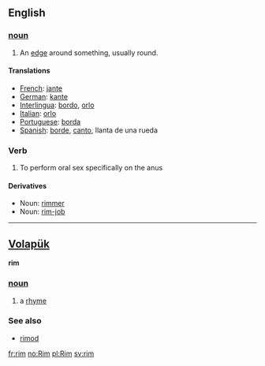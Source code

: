==English==
===[[noun]]===
# An [[edge]] around something, usually round.
====Translations==== 
*[[French]]: [[jante]] 
*[[German]]: [[kante]] 
*[[Interlingua]]: [[bordo]], [[orlo]] 
*[[Italian]]: [[orlo]] 
*[[Portuguese]]: [[borda]] 
*[[Spanish]]: [[borde]], [[canto]], llanta de una rueda 

===Verb===
#To perform oral sex specifically on the anus

====Derivatives====
*Noun: [[rimmer]]
*Noun: [[rim-job]]
----

== [[Volapük]] ==
'''rim''' 
=== [[noun]] === 
# a [[rhyme]]

=== See also === 
* [[rimod]]

[[fr:rim]]
[[no:Rim]]
[[pl:Rim]]
[[sv:rim]]